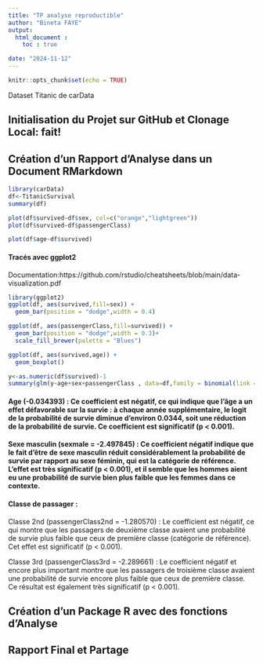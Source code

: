 ```yaml
---
title: "TP analyse reproductible"
author: "Bineta FAYE"
output: 
  html_document :
    toc : true

date: "2024-11-12"
---
```


```r
knitr::opts_chunk$set(echo = TRUE)
```
 

Dataset Titanic de carData

## Initialisation du Projet sur GitHub et Clonage Local: fait!

## Création d’un Rapport d’Analyse dans un Document RMarkdown

```r
library(carData)
df<-TitanicSurvival
summary(df)
```




```r
plot(df$survived~df$sex, col=c("orange","lightgreen"))
plot(df$survived~df$passengerClass)
```



```r
plot(df$age~df$survived)
```

#### Tracés avec ggplot2

Documentation:https://github.com/rstudio/cheatsheets/blob/main/data-visualization.pdf

```r
library(ggplot2)
ggplot(df, aes(survived,fill=sex)) +
  geom_bar(position = "dodge",width = 0.4)

```

```r
ggplot(df, aes(passengerClass,fill=survived)) +
  geom_bar(position = "dodge",width = 0.3)+
  scale_fill_brewer(palette = "Blues")
```


```r
ggplot(df, aes(survived,age)) +
  geom_boxplot()
```


```r
y<-as.numeric(df$survived)-1
summary(glm(y~age+sex+passengerClass , data=df,family = binomial(link = "logit")))
```




#### Age (-0.034393) : Ce coefficient est négatif, ce qui indique que l'âge a un effet défavorable sur la survie : à chaque année supplémentaire, le logit de la probabilité de survie diminue d'environ 0.0344, soit une réduction de la probabilité de survie. Ce coefficient est significatif (p < 0.001).

#### Sexe masculin (sexmale = -2.497845) : Ce coefficient négatif indique que le fait d'être de sexe masculin réduit considérablement la probabilité de survie par rapport au sexe féminin, qui est la catégorie de référence. L’effet est très significatif (p < 0.001), et il semble que les hommes aient eu une probabilité de survie bien plus faible que les femmes dans ce contexte.

#### Classe de passager :

Classe 2nd (passengerClass2nd = -1.280570) : Le coefficient est négatif, ce qui montre que les passagers de deuxième classe avaient une probabilité de survie plus faible que ceux de première classe (catégorie de référence). Cet effet est significatif (p < 0.001).

Classe 3rd (passengerClass3rd = -2.289661) : Le coefficient négatif et encore plus important montre que les passagers de troisième classe avaient une probabilité de survie encore plus faible que ceux de première classe. Ce résultat est également très significatif (p < 0.001).


## Création d’un Package R avec des fonctions d’Analyse


## Rapport Final et Partage




